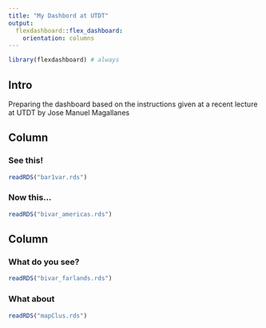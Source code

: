 ```yaml
---
title: "My Dashbord at UTDT"
output: 
  flexdashboard::flex_dashboard:
    orientation: columns
---
```


```r
library(flexdashboard) # always
```

## Intro {.sidebar}

Preparing the dashboard based on the instructions given at a recent lecture at UTDT by Jose Manuel Magallanes



## Column {data-width="450"}

### See this! <!-- a title for plot -->

```r
readRDS("bar1var.rds")
```

### Now this...

```r
readRDS("bivar_americas.rds")
```

## Column {data-width="550"}

### What do you see?

```r
readRDS("bivar_farlands.rds")
```

### What about

```r
readRDS("mapClus.rds")
```
